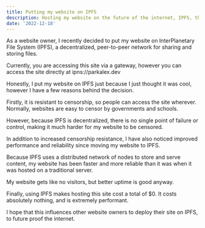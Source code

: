 ```yaml
---
title: Putting my website on IPFS
description: Hosting my website on the future of the internet, IPFS, the protocol superior to HTTP.
date: '2022-12-18'
---
```


As a website owner, I recently decided to put my website on InterPlanetary File System (IPFS), a decentralized, peer-to-peer network for sharing and storing files. 

Currently, you are accessing this site via a gateway, however you can access the site directly at ipns://parkalex.dev 

Honestly, I put my website on IPFS just because I just thought it was cool, however I have a few reasons behind the decision.

Firstly, it is resistant to censorship, so people can access the site wherever. Normally, websites are easy to censor by governments and schools. 

However, because IPFS is decentralized, there is no single point of failure or control, making it much harder for my website to be censored.

In addition to increased censorship resistance, I have also noticed improved performance and reliability since moving my website to IPFS. 

Because IPFS uses a distributed network of nodes to store and serve content, my website has been faster and more reliable than it was when it was hosted on a traditional server. 

My website gets like no visitors, but better uptime is good anyway.

Finally, using IPFS makes hosting this site cost a total of $0. It costs absolutely nothing, and is extremely performant.

I hope that this influences other website owners to deploy their site on IPFS, to future proof the internet.